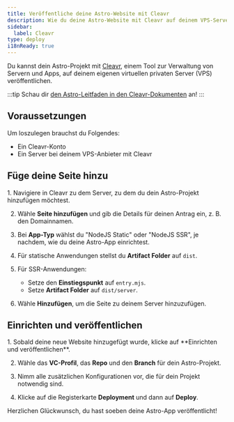```yaml
---
title: Veröffentliche deine Astro-Website mit Cleavr 
description: Wie du deine Astro-Website mit Cleavr auf deinem VPS-Server bereitstellst.
sidebar:
  label: Cleavr
type: deploy
i18nReady: true
---
```



Du kannst dein Astro-Projekt mit [Cleavr](https://cleavr.io/), einem Tool zur Verwaltung von Servern und Apps, auf deinem eigenen virtuellen privaten Server (VPS) veröffentlichen.

:::tip
Schau dir [den Astro-Leitfaden in den Cleavr-Dokumenten](https://docs.cleavr.io/guides/astro) an!
:::

## Voraussetzungen

Um loszulegen brauchst du Folgendes:

- Ein Cleavr-Konto
- Ein Server bei deinem VPS-Anbieter mit Cleavr

## Füge deine Seite hinzu

<Steps>
1. Navigiere in Cleavr zu dem Server, zu dem du dein Astro-Projekt hinzufügen möchtest.

2. Wähle **Seite hinzufügen** und gib die Details für deinen Antrag ein, z. B. den Domainnamen.

3. Bei **App-Typ** wählst du "NodeJS Static" oder "NodeJS SSR", je nachdem, wie du deine Astro-App einrichtest.
   
4. Für statische Anwendungen stellst du **Artifact Folder** auf `dist`.
   
5. Für SSR-Anwendungen:
   - Setze den **Einstiegspunkt** auf `entry.mjs`.
   - Setze **Artifact Folder** auf `dist/server`.
   
6. Wähle **Hinzufügen**, um die Seite zu deinem Server hinzuzufügen.
</Steps>

## Einrichten und veröffentlichen

<Steps>
1. Sobald deine neue Website hinzugefügt wurde, klicke auf **Einrichten und veröffentlichen**.
   
2. Wähle das **VC-Profil**, das **Repo** und den **Branch** für dein Astro-Projekt.
   
3. Nimm alle zusätzlichen Konfigurationen vor, die für dein Projekt notwendig sind.
   
4. Klicke auf die Registerkarte **Deployment** und dann auf **Deploy**.
</Steps>

Herzlichen Glückwunsch, du hast soeben deine Astro-App veröffentlicht!
